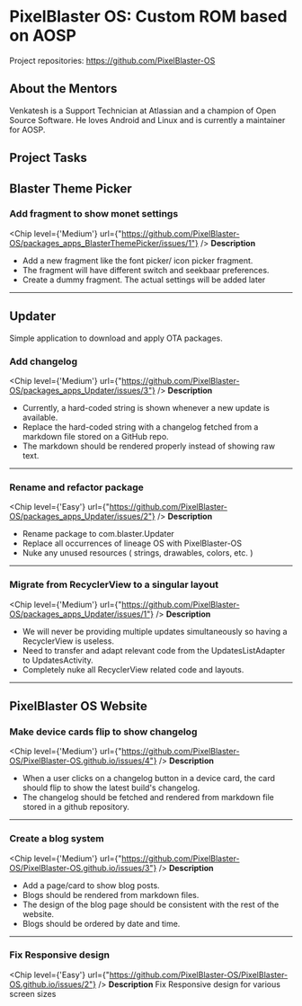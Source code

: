 
# PixelBlaster OS: Custom ROM based on AOSP

Project repositories: https://github.com/PixelBlaster-OS

## About the Mentors

Venkatesh is a Support Technician at Atlassian and a champion of Open Source Software. He loves Android and Linux and is currently a maintainer for AOSP.

## Project Tasks

## **Blaster Theme Picker**

### Add fragment to show monet settings

<Chip level={'Medium'} url={"https://github.com/PixelBlaster-OS/packages_apps_BlasterThemePicker/issues/1"} />
**Description**

- Add a new fragment like the font picker/ icon picker fragment.
- The fragment will have different switch and seekbaar preferences.
- Create a dummy fragment. The actual settings will be added later

---

## Updater

Simple application to download and apply OTA packages.

### Add changelog

<Chip level={'Medium'} url={"https://github.com/PixelBlaster-OS/packages_apps_Updater/issues/3"} />
**Description**

- Currently, a hard-coded string is shown whenever a new update is available.
- Replace the hard-coded string with a changelog fetched from a markdown file stored on a GitHub repo.
- The markdown should be rendered properly instead of showing raw text.

---

### Rename and refactor package

<Chip level={'Easy'} url={"https://github.com/PixelBlaster-OS/packages_apps_Updater/issues/2"} />
**Description**

- Rename package to com.blaster.Updater
- Replace all occurrences of lineage OS with PixelBlaster-OS
- Nuke any unused resources ( strings, drawables, colors, etc. )

---

### Migrate from RecyclerView to a singular layout

<Chip level={'Medium'} url={"https://github.com/PixelBlaster-OS/packages_apps_Updater/issues/1"} />
**Description**

- We will never be providing multiple updates simultaneously so having a RecyclerView is useless.
- Need to transfer and adapt relevant code from the UpdatesListAdapter to UpdatesActivity.
- Completely nuke all RecyclerView related code and layouts.

---

## PixelBlaster OS Website

### Make device cards flip to show changelog


<Chip level={'Medium'} url={"https://github.com/PixelBlaster-OS/PixelBlaster-OS.github.io/issues/4"} />
**Description**

- When a user clicks on a changelog button in a device card, the card should flip to show the latest build's changelog.
- The changelog should be fetched and rendered from markdown file stored in a github repository.

---

### Create a blog system

<Chip level={'Medium'} url={"https://github.com/PixelBlaster-OS/PixelBlaster-OS.github.io/issues/3"} />
**Description**

- Add a page/card to show blog posts.
- Blogs should be rendered from markdown files.
- The design of the blog page should be consistent with the rest of the website.
- Blogs should be ordered by date and time.

---

### Fix Responsive design

<Chip level={'Easy'} url={"https://github.com/PixelBlaster-OS/PixelBlaster-OS.github.io/issues/2"} />
**Description** 
Fix Responsive design for various screen sizes
